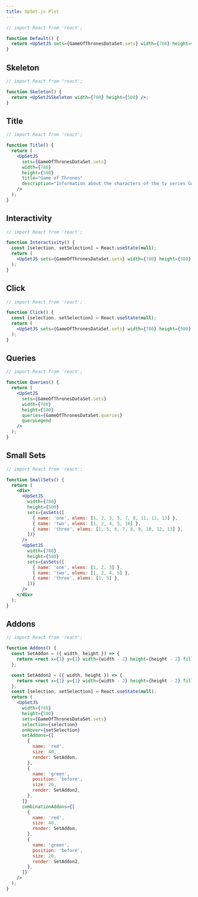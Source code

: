 ```yaml
---
title: UpSet.js Plot
---
```


```jsx live
// import React from 'react';

function Default() {
  return <UpSetJS sets={GameOfThronesDataSet.sets} width={780} height={500} />;
}
```

## Skeleton

```jsx live
// import React from 'react';

function Skeleton() {
  return <UpSetJSSkeleton width={780} height={500} />;
}
```

## Title

```jsx live
// import React from 'react';

function Title() {
  return (
    <UpSetJS
      sets={GameOfThronesDataSet.sets}
      width={780}
      height={500}
      title="Game of Thrones"
      description="Information about the characters of the tv series Game of Thrones"
    />
  );
}
```

## Interactivity

```jsx live
// import React from 'react';

function Interactivity() {
  const [selection, setSelection] = React.useState(null);
  return (
    <UpSetJS sets={GameOfThronesDataSet.sets} width={780} height={500} selection={selection} onHover={setSelection} />
  );
}
```

## Click

```jsx live
// import React from 'react';

function Click() {
  const [selection, setSelection] = React.useState(null);
  return (
    <UpSetJS sets={GameOfThronesDataSet.sets} width={780} height={500} selection={selection} onClick={setSelection} />
  );
}
```

## Queries

```jsx live
// import React from 'react';

function Queries() {
  return (
    <UpSetJS
      sets={GameOfThronesDataSet.sets}
      width={780}
      height={500}
      queries={GameOfThronesDataSet.queries}
      queryLegend
    />
  );
}
```

## Small Sets

```jsx live
// import React from 'react';

function SmallSets() {
  return (
    <div>
      <UpSetJS
        width={780}
        height={500}
        sets={asSets([
          { name: 'one', elems: [1, 2, 3, 5, 7, 8, 11, 12, 13] },
          { name: 'two', elems: [1, 2, 4, 5, 10] },
          { name: 'three', elems: [1, 5, 6, 7, 8, 9, 10, 12, 13] },
        ])}
      />
      <UpSetJS
        width={780}
        height={500}
        sets={asSets([
          { name: 'one', elems: [1, 2, 3] },
          { name: 'two', elems: [1, 2, 4, 5] },
          { name: 'three', elems: [1, 5] },
        ])}
      />
    </div>
  );
}
```

## Addons

```jsx live
// import React from 'react';

function Addons() {
  const SetAddon = ({ width, height }) => {
    return <rect x={1} y={1} width={width - 2} height={height - 2} fill="red"></rect>;
  };

  const SetAddon2 = ({ width, height }) => {
    return <rect x={1} y={1} width={width - 2} height={height - 2} fill="green"></rect>;
  };
  const [selection, setSelection] = React.useState(null);
  return (
    <UpSetJS
      width={780}
      height={500}
      sets={GameOfThronesDataSet.sets}
      selection={selection}
      onHover={setSelection}
      setAddons={[
        {
          name: 'red',
          size: 40,
          render: SetAddon,
        },
        {
          name: 'green',
          position: 'before',
          size: 20,
          render: SetAddon2,
        },
      ]}
      combinationAddons={[
        {
          name: 'red',
          size: 40,
          render: SetAddon,
        },
        {
          name: 'green',
          position: 'before',
          size: 20,
          render: SetAddon2,
        },
      ]}
    />
  );
}
```
